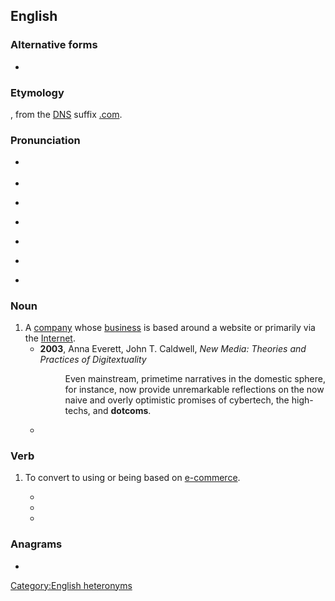 {{also|dot-com|dot com}}
==English==

===Alternative forms===
* {{l|en|dot-com}}

===Etymology===
{{compound|en|dot|com}}, from the [[Domain Name System|DNS]] suffix [[.com]].

===Pronunciation===
{{i|noun}}
* {{a|UK}} {{IPA|en|/dɒtˈkɒm/}}
* {{audio|en|LL-Q1860 (eng)-Vealhurl-dotcom.wav |Audio (Southern England)}}
* {{a|US}} {{IPA|en|/ˌdɑtˈkɑm/}}
* {{rhymes|en|ɒm|ɑm}}
{{i|verb}}
* {{a|UK}} {{IPA|en|/ˈdɒtkɒm/}}
* {{audio|en|LL-Q1860 (eng)-Vealhurl-dotcom2.wav|Audio (Southern England)}}
* {{a|US}} {{IPA|en|/ˈdɑtˌkɑm/}}

===Noun===
{{en-noun}}

# A [[company]] whose [[business]] is based around a website or primarily via the [[Internet]].
#* '''2003''', Anna Everett, ‎John T. Caldwell, ''New Media: Theories and Practices of Digitextuality''
#*: Even mainstream, primetime narratives in the domestic sphere, for instance, now provide unremarkable reflections on the now naive and overly optimistic promises of cybertech, the high-techs, and '''dotcoms'''.
#* {{quote-journal|en|date=2013-07-20|volume=408|issue=8845|magazine={{w|The Economist}}
|title=[http://www.economist.com/news/http://www.economist.com/news/business/21582001-army-new-online-courses-scaring-wits-out-traditional-universities-can-they The attack of the MOOCs]
|passage='''Dotcom''' mania was slow in coming to higher education, but now it has the venerable industry firmly in its grip. Since the launch early last year of Udacity and Coursera, two Silicon Valley start-ups offering free education through MOOCs, massive open online courses, the ivory towers of academia have been shaken to their foundations.}}

===Verb===
{{en-verb|++}}

# {{lb|en|transitive}} To convert to using or being based on [[e-commerce]].
#* {{quote-book|en|year=2001 |title=E-business & Internet infrastructure software: United States  |author=Rick G. Sherland |page=2 |ISBN= |passage=The fear of being "'''dotcommed'''” was a powerful catalyst creating a reactionary environment.  }}
#* {{quote-book|en|year=2001|title=Mass Media in India  |author= |page=185 |ISBN=8123009429 |passage=When will your company get '''dotcommed'''?  }}
#* {{quote-book|en|year=2010|title=On a Narrow Windowsill: Fiction and Poetry Folded Onto Twitter |author= J. S. Graustein & Rose Auslander |page= |ISBN=1610191005 |passage=Then Yuppies '''dotcommed''' the Banks.  }}

===Anagrams===
* {{anagrams|en|a=cdmoot|tomcod}}

[[Category:English heteronyms]]